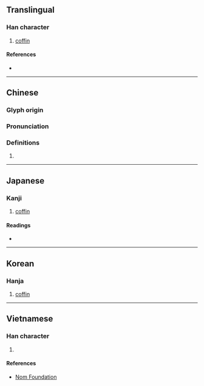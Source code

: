 {{character info/new}}
{{also|椫}}
==Translingual==

===Han character===
{{Han char|rn=75|rad=木|as=12|sn=16|four=46956|canj=DRRJ|ids=⿰木單}}

# [[coffin]]

====References====
* {{Han ref|kx=0552.080|dkj=15504|dj=0940.120|hdz=21291.150|uh=6A3F|ud=27199|bh=E9CD|bd=59853}}

----

==Chinese==
{{zh-forms|s=椫}}

===Glyph origin===
{{Han etym}}

===Pronunciation===
{{zh-pron
|m=shàn
|c=sin6,zin2
|mc=y
|oc=y
|ma=
|cat=n
}}

===Definitions===
{{zh-hanzi}}

# {{rfdef|lang=zh}}

----

==Japanese==

===Kanji===
{{ja-kanji|grade=|rs=木12}}

# [[coffin]]

====Readings====
* {{ja-readings|on=[[せん]] (sen), [[ぜん]] (zen)|kun=[[つげ]] (tsuge)}}

----

==Korean==

===Hanja===
{{ko-hanja|hangeul=전|eumhun=|rv=jeon|mr=chŏn|y=cen}}

# [[coffin]]

----

==Vietnamese==

===Han character===
{{vi-readings|rs=木12| hanviet = [[đàn]], [[thiện]]}}

# {{defn|lang=vi|sort=木12}}

====References====
* [http://nomfoundation.org/common/nom_details.php?codepoint=6a3f Nom Foundation]